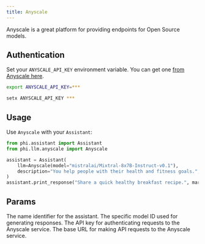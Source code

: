 ```yaml
---
title: Anyscale
---
```


Anyscale is a great platform for providing endpoints for Open Source models.

## Authentication

Set your `ANYSCALE_API_KEY` environment variable. You can get one [from Anyscale here](https://app.endpoints.anyscale.com/).

<CodeGroup>

```bash Mac
export ANYSCALE_API_KEY=***
```

```bash Windows
setx ANYSCALE_API_KEY ***
```

</CodeGroup>

## Usage

Use `Anyscale` with your `Assistant`:

<CodeGroup>

```python assistant.py
from phi.assistant import Assistant
from phi.llm.anyscale import Anyscale

assistant = Assistant(
    llm=Anyscale(model="mistralai/Mixtral-8x7B-Instruct-v0.1"),
    description="You help people with their health and fitness goals.",
)
assistant.print_response("Share a quick healthy breakfast recipe.", markdown=True)
```

</CodeGroup>

## Params

<ResponseField name="name" type="str" default="Anyscale">
  The name identifier for the assistant.
</ResponseField>
<ResponseField
  name="model"
  type="str"
  default="mistralai/Mixtral-8x7B-Instruct-v0.1"
>
  The specific model ID used for generating responses.
</ResponseField>
<ResponseField name="api_key" type="str">
  The API key for authenticating requests to the Anyscale service.
</ResponseField>
<ResponseField
  name="base_url"
  type="str"
  default="https://api.endpoints.anyscale.com/v1"
>
  The base URL for making API requests to the Anyscale service.
</ResponseField>
